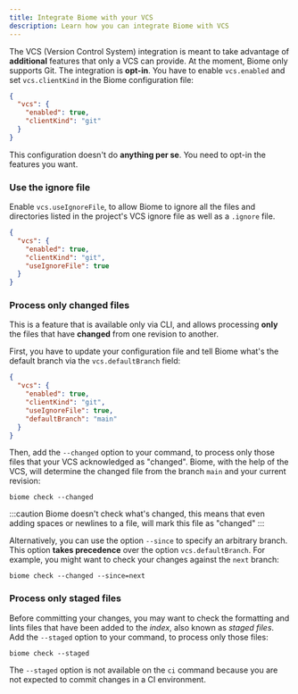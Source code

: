 ```yaml
---
title: Integrate Biome with your VCS
description: Learn how you can integrate Biome with VCS
---
```


The VCS (Version Control System) integration is meant to take advantage of **additional** features that only a VCS can provide.
At the moment, Biome only supports Git.
The integration is **opt-in**.
You have to enable `vcs.enabled` and set `vcs.clientKind` in the Biome configuration file:

```json title="biome.json"
{
  "vcs": {
    "enabled": true,
    "clientKind": "git"
  }
}
```

This configuration doesn't do **anything per se**. You need to opt-in the features you want.

### Use the ignore file

Enable `vcs.useIgnoreFile`, to allow Biome to ignore all the files and directories listed in the project's VCS ignore file as well as a `.ignore` file.

```json title="biome.json" ins={5}
{
  "vcs": {
    "enabled": true,
    "clientKind": "git",
    "useIgnoreFile": true
  }
}
```

### Process only changed files

This is a feature that is available only via CLI, and allows processing **only** the files that have **changed** from one revision to another.

First, you have to update your configuration file and tell Biome what's the default branch via the `vcs.defaultBranch` field:

```json title="biome.json" ins={6}
{
  "vcs": {
    "enabled": true,
    "clientKind": "git",
    "useIgnoreFile": true,
    "defaultBranch": "main"
  }
}
```

Then, add the `--changed` option to your command, to process only those files that your VCS acknowledged as "changed". Biome, with the help of the VCS, will determine the changed file from the branch `main` and your current revision:

```shell
biome check --changed
```

:::caution
Biome doesn't check what's changed, this means that even adding spaces or newlines to a file, will mark this file as "changed"
:::

Alternatively, you can use the option `--since` to specify an arbitrary branch. This option **takes precedence** over the option `vcs.defaultBranch`. For example, you might want to check your changes against the `next` branch:

```shell
biome check --changed --since=next
```

### Process only staged files

Before committing your changes, you may want to check the formatting and lints files that have been added to the _index_, also known as _staged files_.
Add the `--staged` option to your command, to process only those files:

```shell
biome check --staged
```

The `--staged` option is not available on the `ci` command because you are not expected to commit changes in a CI environment.
